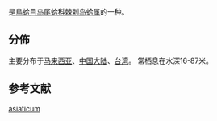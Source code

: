 {{noteTA
|T=zh-cn:亚洲鸟蛤; zh-tw:亞洲鳥尾蛤;
|1=zh-cn:亚洲鸟蛤; zh-tw:亞洲鳥尾蛤;
}}{{Speciesbox
| genus = Vepricardium
| species = asiaticum
| authority = (Bruguiere, 1792)
}}
{{地区用词4|start=学名：{{lang|la|''Vepricardium asiaticum''}}|cn=亚洲鸟蛤|tw=亞洲鳥尾蛤|as=称}}是[[鳥蛤目|鳥蛤目]][[鸟尾蛤科|鸟尾蛤科]][[棘刺鸟蛤属|棘刺鸟蛤属]]的一种{{r|shell_2444}}。

==分佈==
主要分布于[[马来西亚|马来西亚]]、[[中国大陆|中国大陆]]、[[台湾|台湾]]{{r|shell_2444}}。
常栖息在水深16-87米{{r|shell_2444}}。

==参考文献==
{{reflist |refs=
<ref name="shell_2444">{{cite web | url = http://shell.sinica.edu.tw/chinese/shellbase_detail.php?science_no=2444 | language = zh-hant | publisher = 台湾贝类资料库 | title = 国际贝库：亚洲鸟蛤 | author =  | date =  | accessdate = 2009-08-11 | archive-date = 2016-03-04 | archive-url = https://web.archive.org/web/20160304105231/http://shell.sinica.edu.tw/chinese/shellbase_detail.php?science_no=2444 | dead-url = no }}</ref>
}}
{{Taxonbar|from=Q14513459}}

[[Category:棘刺鸟蛤属|asiaticum]]